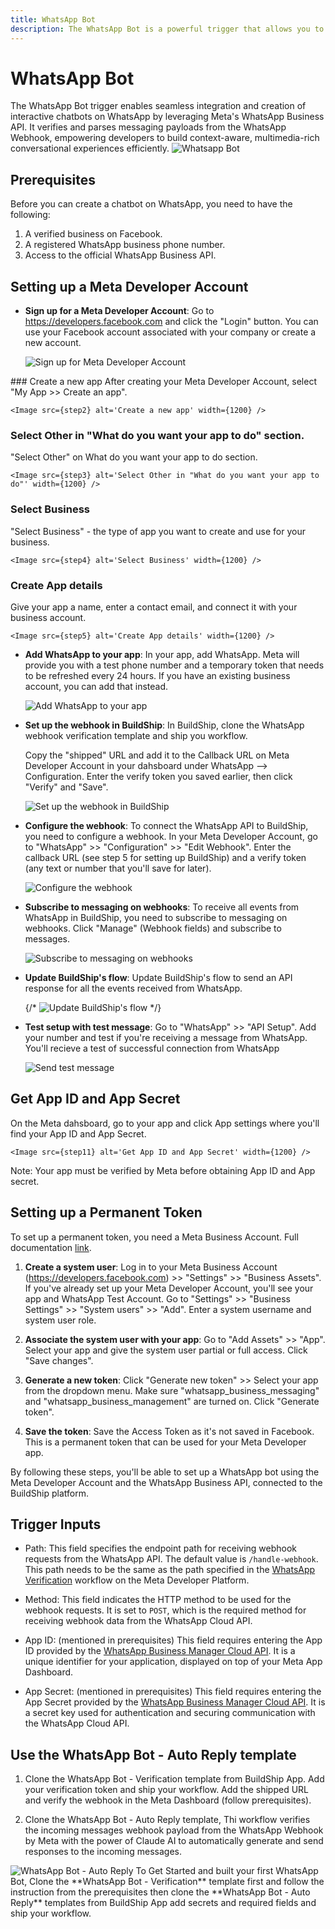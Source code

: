 ```yaml
---
title: WhatsApp Bot
description: The WhatsApp Bot is a powerful trigger that allows you to connect and create a WhatsApp Bot using using WhatsApp Business Account by Meta.
---
```


# WhatsApp Bot


The WhatsApp Bot trigger enables seamless integration and creation of interactive chatbots on WhatsApp by leveraging Meta's WhatsApp Business API. It verifies and parses messaging payloads from the WhatsApp Webhook, empowering developers to build context-aware, multimedia-rich conversational experiences efficiently.
<Image src={whatsapp} alt='Whatsapp Bot' width={1200} />

## Prerequisites
Before you can create a chatbot on WhatsApp, you need to have the following:

1. A verified business on Facebook.
2. A registered WhatsApp business phone number.
3. Access to the official WhatsApp Business API.

## Setting up a Meta Developer Account

- **Sign up for a Meta Developer Account**: Go to https://developers.facebook.com and click the "Login" button. You can use your Facebook account associated with your company or create a new account.

   <Image src={step1} alt='Sign up for Meta Developer Account' width={1200} />

<Steps>
### Create a new app
 After creating your Meta Developer Account, select "My App >> Create an app".

    <Image src={step2} alt='Create a new app' width={1200} />

### Select Other in "What do you want your app to do" section.
 "Select Other" on What do you want your app to do section.

    <Image src={step3} alt='Select Other in "What do you want your app to do"' width={1200} />

### Select Business
"Select Business" - the type of app you want to create and use for your business.

    <Image src={step4} alt='Select Business' width={1200} />

### Create App details
 Give your app a name, enter a contact email, and connect it with your business account.

    <Image src={step5} alt='Create App details' width={1200} />
   
</Steps>

- **Add WhatsApp to your app**: In your app, add WhatsApp. Meta will provide you with a test phone number and a temporary token that needs to be refreshed every 24 hours. If you have an existing business account, you can add that instead.

    <Image src={step6} alt='Add WhatsApp to your app' width={1200} />

- **Set up the webhook in BuildShip**: In BuildShip, clone the WhatsApp webhook verification template and ship you workflow. 

   Copy the "shipped" URL and add it to the Callback URL on Meta Developer Account in your dahsboard under  WhatsApp --> Configuration. Enter the verify token you saved earlier, then click "Verify" and "Save".

    <Image src={step7} alt='Set up the webhook in BuildShip' width={1200} />

- **Configure the webhook**: To connect the WhatsApp API to BuildShip, you need to configure a webhook. In your Meta Developer Account, go to "WhatsApp" >> "Configuration" >> "Edit Webhook". Enter the callback URL (see step 5 for setting up BuildShip) and a verify token (any text or number that you'll save for later).

    <Image src={step8} alt='Configure the webhook' width={1200} />


- **Subscribe to messaging on webhooks**: To receive all events from WhatsApp in BuildShip, you need to subscribe to messaging on webhooks. Click "Manage" (Webhook fields) and subscribe to messages.

    <Image src={step9} alt='Subscribe to messaging on webhooks' width={1200} />

- **Update BuildShip's flow**: Update BuildShip's flow to send an API response for all the events received from WhatsApp.

   {/* ![Update BuildShip's flow](update-buildship-flow.png) */}

- **Test setup with test message**: Go to "WhatsApp" >> "API Setup". Add your number and test if you're receiving a message from WhatsApp. You'll recieve a test of successful connection from WhatsApp

    <Image src={step10} alt='Send test message' width={1200} />

## Get App ID and App Secret

On the Meta dahsboard, go to your app and click App settings where you'll find your App ID and App Secret.

    <Image src={step11} alt='Get App ID and App Secret' width={1200} />
Note: Your app must be verified by Meta before obtaining App ID and App secret.

## Setting up a Permanent Token

To set up a permanent token, you need a Meta Business Account. Full documentation [link](https://developers.facebook.com/docs/whatsapp/business-management-api/get-started#access-tokens).

1. **Create a system user**: Log in to your Meta Business Account (https://developers.facebook.com) >> "Settings" >> "Business Assets". If you've already set up your Meta Developer Account, you'll see your app and WhatsApp Test Account. Go to "Settings" >> "Business Settings" >> "System users" >> "Add". Enter a system username and system user role.


2. **Associate the system user with your app**: Go to "Add Assets" >> "App". Select your app and give the system user partial or full access. Click "Save changes".


3. **Generate a new token**: Click "Generate new token" >> Select your app from the dropdown menu. Make sure "whatsapp_business_messaging" and "whatsapp_business_management" are turned on. Click "Generate token".


4. **Save the token**: Save the Access Token as it's not saved in Facebook. This is a permanent token that can be used for your Meta Developer app.


By following these steps, you'll be able to set up a WhatsApp bot using the Meta Developer Account and the WhatsApp Business API, connected to the BuildShip platform.


## Trigger Inputs

- Path: 
This field specifies the endpoint path for receiving webhook requests from the WhatsApp API. The default value is `/handle-webhook`. This path needs to be the same as the path specified in the [WhatsApp Verification](https://developers.facebook.com/docs/whatsapp/cloud-api/get-started#verify-webhook) workflow on the Meta Developer Platform.

- Method:
This field indicates the HTTP method to be used for the webhook requests. It is set to `POST`, which is the required method for receiving webhook data from the WhatsApp Cloud API.

- App ID: (mentioned in prerequisites)
This field requires entering the App ID provided by the [WhatsApp Business Manager Cloud API](https://developers.facebook.com/docs/whatsapp/cloud-api/get-started#app-setup). It is a unique identifier for your application, displayed on top of your Meta App Dashboard.

- App Secret: (mentioned in prerequisites)
This field requires entering the App Secret provided by the [WhatsApp Business Manager Cloud API](https://developers.facebook.com/docs/whatsapp/cloud-api/get-started#app-setup). It is a secret key used for authentication and securing communication with the WhatsApp Cloud API.

## Use the WhatsApp Bot - Auto Reply template
1. Clone the WhatsApp Bot - Verification template from BuildShip App. Add your verification token and ship your workflow. Add the shipped URL and verify the webhook in the Meta Dashboard (follow prerequisites).

2. Clone the WhatsApp Bot - Auto Reply template, Thi workflow verifies the incoming messages webhook payload from the WhatsApp Webhook by Meta with the power of Claude AI to automatically generate and send responses to the incoming messages.

  <Image src={step12} alt='WhatsApp Bot - Auto Reply' width={1200} />

<Callout info='💡'>
 To Get Started and built your first WhatsApp Bot, Clone the **WhatsApp Bot - Verification**  template first and follow the instruction from the prerequisites then clone the **WhatsApp Bot - Auto Reply** templates from BuildShip App add secrets and required fields and ship your workflow.
</Callout>